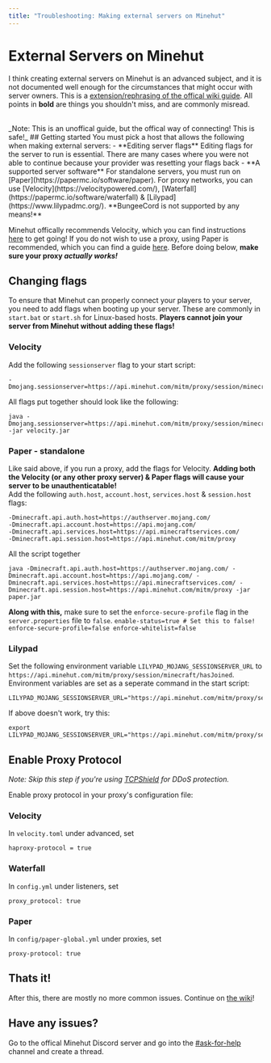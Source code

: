 ```yaml
---
title: "Troubleshooting: Making external servers on Minehut"
---
```


# External Servers on Minehut
I think creating external servers on Minehut is an advanced subject, and it is not documented well enough for the circumstances that
might occur with server owners. This is a [extension/rephrasing of the offical wiki guide](Wiki:External). All points in **bold** are things you shouldn't miss, and are commonly misread.

<br/>
<Separator/>
_Note: This is an unoffical guide, but the offical way of connecting! This is safe!_
## Getting started
You must pick a host that allows the following when making external servers:
 - **Editing server flags** Editing flags for the server to run is essential. There are many cases where you were not able to continue because your provider was resetting your flags back
 - **A supported server software** For standalone servers, you must run on [Paper](https://papermc.io/software/paper). For proxy networks, you can use [Velocity](https://velocitypowered.com/), [Waterfall](https://papermc.io/software/waterfall) & [Lilypad](https://www.lilypadmc.org/). **BungeeCord is not supported by any means!**

Minehut offically recommends Velocity, which you can find instructions [here](https://docs.papermc.io/velocity/getting-started) to get going! If you do not wish to use a proxy, using Paper is recommended, which you can find a guide [here](https://docs.papermc.io/paper/getting-started).
Before doing below, **make sure your proxy _actually works!_**

## Changing flags
To ensure that Minehut can properly connect your players to your server, you need to add flags when booting up your server. These are commonly in `start.bat` or `start.sh` for Linux-based hosts. **Players cannot join your server from Minehut without adding these flags!**


### Velocity
Add the following `sessionserver` flag to your start script:
 ```
 -Dmojang.sessionserver=https://api.minehut.com/mitm/proxy/session/minecraft/hasJoined
 ```
  All flags put together should look like the following:
  ```
  java -Dmojang.sessionserver=https://api.minehut.com/mitm/proxy/session/minecraft/hasJoined -jar velocity.jar
  ```

### Paper - standalone
 Like said above, if you run a proxy, add the flags for Velocity. **Adding both the Velocity (or any other proxy server) & Paper flags will cause your server to be unauthenticatable!** <br/>
   Add the following `auth.host`, `account.host`, `services.host` & `session.host` flags:
   ```
   -Dminecraft.api.auth.host=https://authserver.mojang.com/
   -Dminecraft.api.account.host=https://api.mojang.com/
   -Dminecraft.api.services.host=https://api.minecraftservices.com/
   -Dminecraft.api.session.host=https://api.minehut.com/mitm/proxy
   ```
   All the script together
   ```
   java -Dminecraft.api.auth.host=https://authserver.mojang.com/ -Dminecraft.api.account.host=https://api.mojang.com/ -Dminecraft.api.services.host=https://api.minecraftservices.com/ -Dminecraft.api.session.host=https://api.minehut.com/mitm/proxy -jar paper.jar 
   ``` 
   **Along with this,** make sure to set the `enforce-secure-profile` flag in the `server.properties` file to `false`.
    ```
    enable-status=true
    # Set this to false!
    enforce-secure-profile=false
    enforce-whitelist=false
    ```


### Lilypad
Set the following environment variable `LILYPAD_MOJANG_SESSIONSERVER_URL` to `https://api.minehut.com/mitm/proxy/session/minecraft/hasJoined`. Environment variables are set as a seperate command in the start script:
```
LILYPAD_MOJANG_SESSIONSERVER_URL="https://api.minehut.com/mitm/proxy/session/minecraft/hasJoined"
```
If above doesn't work, try this:
```
export LILYPAD_MOJANG_SESSIONSERVER_URL="https://api.minehut.com/mitm/proxy/session/minecraft/hasJoined"
```

## Enable Proxy Protocol
_Note: Skip this step if you're using [TCPShield](https://tcpshield.com/) for DDoS protection._

Enable proxy protocol in your proxy's configuration file: 
### Velocity

In `velocity.toml` under advanced, set
```
haproxy-protocol = true
```
### Waterfall

In `config.yml` under listeners, set
```
proxy_protocol: true
```
### Paper

In `config/paper-global.yml` under proxies, set
```
proxy-protocol: true
```

## Thats it!
After this, there are mostly no more common issues. Continue on [the wiki](Wiki:External#Connect_Your_External_Server_Plan_on_Minehut)!

## Have any issues?
Go to the offical <Discord/> Minehut Discord server and go into the [#ask-for-help](https://discord.com/channels/239599059415859200/1014801630295760897) channel and create a thread.